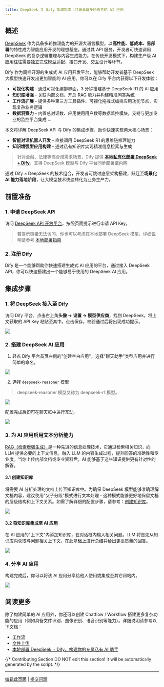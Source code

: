```yaml
---
title: DeepSeek 与 Dify 集成指南：打造具备多轮思考的 AI 应用
---
```



## 概述

[DeepSeek](https://www.deepseek.com/) 作为具备多轮推理能力的开源大语言模型，以**高性能、低成本、易部署**的特性成为智能应用开发的理想基座。通过其 API 服务，开发者可快速调用 DeepSeek 的复杂逻辑推理与内容生成能力。在传统开发模式下，构建生产级 AI 应用往往需要独立完成模型适配、接口开发、交互设计等环节。

Dify 作为同样开源的生成式 AI 应用开发平台，能够帮助开发者基于 DeepSeek 大模型快速开发出更加智能的 AI 应用，你可以在 Dify 平台内获得以下开发体验：

* **可视化构建** - 通过可视化编排界面，3 分钟搭建基于 DeepSeek R1 的 AI 应用
* **知识库增强** - 关联内部文档，开启 RAG 能力并构建精准问答系统
* **工作流扩展** - 提供多种第三方工具插件、可视化拖拽式编排应用功能节点，实现复杂业务逻辑
* **数据洞察力** - 内置总对话数、应用使用用户数等数据监控模块，支持与更加专业的监控平台集成 ...

本文将详解 DeepSeek API 与 Dify 的集成步骤，助你快速实现两大核心场景：

* **智能对话机器人开发** - 直接调用 DeepSeek R1 的思维链推理能力
* **知识增强型应用构建** - 通过私有知识库实现精准信息检索与生成

> 针对金融、法律等高合规需求场景，Dify 提供 [**本地私有化部署 DeepSeek + Dify**](broken-reference)，支持 DeepSeek 模型与 Dify 平台同步部署至内网

通过 Dify × DeepSeek 的技术组合，开发者可跳过底层架构搭建，跃迁至**场景化 AI 能力落地阶段**，让大模型技术快速转化为业务生产力。

## 前置准备

### 1. 申请 DeepSeek API

访问 [DeepSeek API 开放平台](https://platform.deepseek.com/)，按照页面提示进行申请 API Key。

> 若提示链接无法访问，你也可以考虑在本地部署 DeepSeek 模型。详细说明请参考 [本地部署指南](broken-reference)

### 2. 注册 Dify

Dify 是一个能够帮助你快速搭建生成式 AI 应用的平台，通过接入 DeepSeek API，你可以快速搭建出一个能够易于使用的 DeepSeek AI 应用。

## 集成步骤

### 1. 将 DeepSeek 接入至 Dify

访问 Dify 平台，点击右上角**头像 → 设置 → 模型供应商**，找到 DeepSeek，将上文获取的 API Key 粘贴至其中。点击保存，校验通过后将出现成功提示。

![](https://assets-docs.dify.ai/2025/01/a7d6b4e05a3c9d85d0cb42f4dd018bc8.png)

### 2. 搭建 DeepSeek AI 应用

1. 轻点 Dify 平台首页左侧的"创建空白应用"，选择"聊天助手"类型应用并进行简单的命名。

![](https://assets-docs.dify.ai/2025/01/7f56bc3c836c7248043b656fa95e474e.png)

2. 选择 `deepseek-reasoner` 模型

> deepseek-reasoner 模型又称为 deepseek-r1 模型。

![](https://assets-docs.dify.ai/2025/01/de134c6285985fe1552223eb33641b9f.png)

配置完成后即可在聊天框中进行互动。

![](https://assets-docs.dify.ai/2025/01/3760e9a0cb7c2070978134d8f7f13929.png)

### 3. 为 AI 应用启用文本分析能力

[RAG（检索增强生成）](https://docs.dify.ai/zh-hans/learn-more/extended-reading/retrieval-augment)是一种先进的信息处理技术，它通过检索相关知识，向 LLM 提供必要的上下文信息，融入 LLM 的内容生成过程，提升回答的准确性和专业度。当你上传内部文档或专业资料后，AI 能够基于这些知识提供更有针对性的解答。

#### 3.1 创建知识库

将需要 AI 分析处理的文档上传至知识库中。为确保 DeepSeek 模型能够准确理解文档内容，建议使用"父子分段"模式进行文本处理 - 这种模式能够更好地保留文档的层级结构和上下文关系。如需了解详细的配置步骤，请参考：[创建知识库](https://docs.dify.ai/zh-hans/guides/knowledge-base/create-knowledge-and-upload-documents)。

![](https://assets-docs.dify.ai/2025/01/f38af53d2b124391e2ea32f29da7d87d.png)

#### 3.2 将知识库集成至 AI 应用

在 AI 应用的"上下文"内添加知识库，在对话框内输入相关问题。LLM 将首先从知识库内获取与问题相关上下文，在此基础上进行总结并给出更高质量的回答。

![](https://assets-docs.dify.ai/2025/01/4254ec131fece172a59304414a060f4e.png)

### 4. 分享 AI 应用

构建完成后，你可以将该 AI 应用分享给他人使用或集成至其它网站内。

![](https://assets-docs.dify.ai/2025/01/d32857964683b48027d20d029e7e06c0.png)

## 阅读更多

除了构建简单的 AI 应用外，你还可以创建 Chatflow / Workflow 搭建更多复杂功能的应用（例如具备文件识别、图像识别、语音识别等能力）。详细说明请参考以下文档：

* [工作流](https://docs.dify.ai/zh-hans/guides/workflow)
* [文件上传](https://docs.dify.ai/zh-hans/guides/workflow/file-upload)
* [本地部署 DeepSeek + Dify，构建你的专属私有 AI 助手](broken-reference)

{/*
Contributing Section
DO NOT edit this section!
It will be automatically generated by the script.
*/}

---

[编辑此页面](https://github.com/langgenius/dify-docs/edit/main/zh-hans/learn-more/use-cases/integrate-deepseek-to-build-an-ai-app.mdx) | [提交问题](https://github.com/langgenius/dify-docs/issues/new?template=docs.yml)

